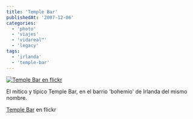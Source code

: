 ```yaml
---
title: 'Temple Bar'
publishedAt: '2007-12-06'
categories:
  - 'photo'
  - 'viajes'
  - 'vidareal™'
  - 'legacy'
tags:
  - 'irlanda'
  - 'temple-bar'
---
```


[![Temple Bar en flickr](https://farm3.static.flickr.com/2339/2089015328_5a88dc3182.jpg)](http://www.flickr.com/photos/ryck/2089015328/ 'Temple Bar')

El mítico y típico Temple Bar, en el barrio 'bohemio' de Irlanda del mismo nombre.

[Temple Bar](http://www.flickr.com/photos/ryck/2089015328/) en flickr
